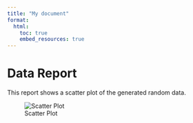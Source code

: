 ```yaml
---
title: "My document"
format:
  html:
    toc: true
    embed_resources: true
---
```


# Data Report

This report shows a scatter plot of the generated random data.

![Scatter Plot](plot.png)
